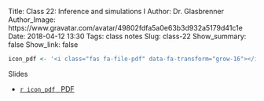 Title: Class 22: Inference and simulations I
Author: Dr. Glasbrenner
Author_Image: https://www.gravatar.com/avatar/49802fdfa5a0e63b3d932a5179d41c1e
Date: 2018-04-12 13:30
Tags: class notes
Slug: class-22
Show_summary: false
Show_link: false

```r
icon_pdf <- '<i class="fas fa-file-pdf" data-fa-transform="grow-16"></i>&nbsp;'
```

[Slides]{.h3}

::: {.no-bullets}

*   [`r icon_pdf` &nbsp; [PDF]{.card-downloads-format}][slides-pdf]

:::

[slides-pdf]: /doc/class22_slides.pdf

